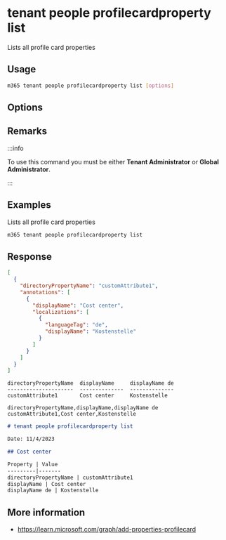 
# tenant people profilecardproperty list

Lists all profile card properties

## Usage

```sh
m365 tenant people profilecardproperty list [options]
```

## Options

<Global />

## Remarks

:::info

To use this command you must be either **Tenant Administrator** or **Global Administrator**.

:::

## Examples

Lists all profile card properties

```sh
m365 tenant people profilecardproperty list
```

## Response

<Tabs>
  <TabItem value="JSON">

  ```json
  [
    {
      "directoryPropertyName": "customAttribute1",
      "annotations": [
        {
          "displayName": "Cost center",
          "localizations": [
            {
              "languageTag": "de",
              "displayName": "Kostenstelle"
            }
          ]
        }
      ]
    }
  ]
  ```

  </TabItem>
  <TabItem value="Text">

  ```text
  directoryPropertyName  displayName     displayName de
  ---------------------  --------------  --------------
  customAttribute1       Cost center     Kostenstelle
  ```

  </TabItem>
  <TabItem value="CSV">

  ```csv
  directoryPropertyName,displayName,displayName de
  customAttribute1,Cost center,Kostenstelle
  ```

  </TabItem>
  <TabItem value="Markdown">

  ```md
  # tenant people profilecardproperty list

  Date: 11/4/2023

  ## Cost center

  Property | Value
  ---------|-------
  directoryPropertyName | customAttribute1
  displayName | Cost center
  displayName de | Kostenstelle
  ```

  </TabItem>
</Tabs>

## More information

- https://learn.microsoft.com/graph/add-properties-profilecard
